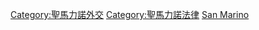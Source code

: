 [[Category:聖馬力諾外交|Category:聖馬力諾外交]]
[[Category:聖馬力諾法律|Category:聖馬力諾法律]]
[[Category:各國條約|San Marino]]